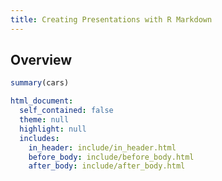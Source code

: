 ```yaml
---
title: Creating Presentations with R Markdown
---
```


## Overview

```r
summary(cars)
```

```yaml
html_document:
  self_contained: false
  theme: null
  highlight: null
  includes:
    in_header: include/in_header.html
    before_body: include/before_body.html
    after_body: include/after_body.html
```
